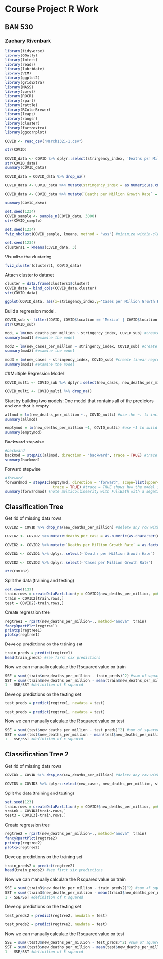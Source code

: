 # Course Project R Work
## BAN 530
### Zachary Rivenbark

```r
library(tidyverse)
library(GGally)
library(lmtest)
library(readr)
library(lubridate)
library(VIM)
library(ggplot2)
library(gridExtra)
library(MASS)
library(caret)
library(ROCR)
library(rpart)
library(rattle)
library(RColorBrewer)
library(leaps)
library(ranger)
library(cluster)
library(factoextra)
library(ggcorrplot)
```

```r
COVID <- read_csv("March1321-1.csv")

str(COVID)
```

```r
COVID_data <- COVID %>% dplyr::select(stringency_index, 'Deaths per Million Growth Rate')
str(COVID_data)
summary(COVID_data)
```

```r
COVID_data = COVID_data %>% drop_na()

COVID_data <- COVID_data %>% mutate(stringency_index = as.numeric(as.character(stringency_index)))

COVID_data <- COVID_data %>% mutate(`Deaths per Million Growth Rate` = as.numeric(as.character(`Deaths per Million Growth Rate`)))

summary(COVID_data)

set.seed(1234)
COVID_sample <- sample_n(COVID_data, 3000)
str(COVID_sample)
```


```r
set.seed(1234)
fviz_nbclust(COVID_sample, kmeans, method = "wss") #minimize within-cluster variation
```

```r
set.seed(1234)
clusters1 = kmeans(COVID_data, 3)
```

Visualize the clustering  
```R
fviz_cluster(clusters1, COVID_data)
```


Attach cluster to dataset
```r
cluster = data.frame(clusters1$cluster)
COVID_data = bind_cols(COVID_data,cluster)
str(COVID_data)
```

```r
ggplot(COVID_data, aes(x=stringency_index,y='Cases per Million Growth Rate',color=factor(clusters1.cluster))) + geom_point()
```

Build a regression model.

```r
COVID_sub <- filter(COVID, COVID$location == 'Mexico' | COVID$location == 'United States')
str(COVID_sub)
```

```r
mod1 = lm(new_deaths_per_million ~ stringency_index, COVID_sub) #create linear regression model
summary(mod1) #examine the model
```

```r
mod2 = lm(new_cases_per_million ~ stringency_index, COVID_sub) #create linear regression model
summary(mod2) #examine the model
```

```r
mod3 = lm(new_cases ~ stringency_index, COVID_sub) #create linear regression model
summary(mod1) #examine the model
```

##Multiple Regression Model
```R
COVID_multi <- COVID_sub %>% dplyr::select(new_cases, new_deaths_per_million, stringency_index, new_deaths, cardiovasc_death_rate, male_smokers, female_smokers, diabetes_prevalence)

COVID_multi <- COVID_multi %>% drop_na()
```


Start by building two models: One model that contains all of the predictors and one that is empty.
```R
allmod = lm(new_deaths_per_million ~., COVID_multi) #use the ~. to include all predictors rather than typing them all in
summary(allmod)

emptymod = lm(new_deaths_per_million ~1, COVID_multi) #use ~1 to build an empty model
summary(emptymod)
```

Backward stepwise  
```r
#backward
backmod = stepAIC(allmod, direction = "backward", trace = TRUE) #trace = TRUE shows how the model is built (which variables are removed)
summary(backmod)
```

Forward stepwise
```r
#forward
forwardmod = stepAIC(emptymod, direction = "forward", scope=list(upper=allmod,lower=emptymod),
                      trace = TRUE) #trace = TRUE shows how the model is built (which variables                                       are added)
summary(forwardmod) #note multicollinearity with FullBath with a negative coefficient
```

## Classification Tree

Get rid of missing data rows
```r
COVID2 = COVID %>% drop_na(new_deaths_per_million) #delete any row with an NA value

COVID2 <- COVID2 %>% mutate(deaths_per_case = as.numeric(as.character(deaths_per_case)))

COVID2 <- COVID2 %>% mutate(`Deaths per Million Growth Rate` = as.factor(as.character(`Deaths per Million Growth Rate`)))

COVID2 <- COVID2 %>% dplyr::select(-'Deaths per Million Growth Rate')

COVID2 <- COVID2 %>% dplyr::select(-'Cases per Million Growth Rate')

str(COVID2)
```

Split the data (training and testing)  
```r
set.seed(123)
train.rows = createDataPartition(y = COVID2$new_deaths_per_million, p=0.7, list = FALSE) #70% in training
train = COVID2[train.rows,] 
test = COVID2[-train.rows,]
```

Create regression tree  
```r
regtree1 = rpart(new_deaths_per_million~., method="anova", train)
fancyRpartPlot(regtree1)
printcp(regtree1)  
plotcp(regtree1) 
```
Develop predictions on the training set
```r
train_preds = predict(regtree1)
head(train_preds) #see first six predictions
```

Now we can manually calculate the R squared value on train
```r
SSE = sum((train$new_deaths_per_million - train_preds)^2) #sum of squared residuals from model
SST = sum((train$new_deaths_per_million - mean(train$new_deaths_per_million))^2) #sum of squared residuals from a "naive" model
1 - SSE/SST #definition of R squared
```

Develop predictions on the testing set
```r
test_preds = predict(regtree1, newdata = test)

test_preds = predict(regtree1, newdata = test)
```

Now we can manually calculate the R squared value on test
```r
SSE = sum((test$new_deaths_per_million - test_preds)^2) #sum of squared residuals from model
SST = sum((test$new_deaths_per_million - mean(test$new_deaths_per_million))^2) #sum of squared residuals from a "naive" model
1 - SSE/SST #definition of R squared
```


## Classification Tree 2

Get rid of missing data rows
```r
COVID3 = COVID %>% drop_na(new_deaths_per_million) #delete any row with an NA value

COVID3 = COVID3 %>% dplyr::select(new_cases, new_deaths_per_million, stringency_index, new_deaths, cardiovasc_death_rate, male_smokers, female_smokers, diabetes_prevalence)
```

Split the data (training and testing)  
```r
set.seed(123)
train.rows = createDataPartition(y = COVID3$new_deaths_per_million, p=0.7, list = FALSE) #70% in training
train3 = COVID3[train.rows,] 
test3 = COVID3[-train.rows,]
```

Create regression tree  
```r
regtree2 = rpart(new_deaths_per_million~., method="anova", train)
fancyRpartPlot(regtree2)
printcp(regtree2)  
plotcp(regtree2) 
```
Develop predictions on the training set
```r
train_preds2 = predict(regtree2)
head(train_preds2) #see first six predictions
```

Now we can manually calculate the R squared value on train
```r
SSE = sum((train3$new_deaths_per_million - train_preds2)^2) #sum of squared residuals from model
SST = sum((train3$new_deaths_per_million - mean(train3$new_deaths_per_million))^2) #sum of squared residuals from a "naive" model
1 - SSE/SST #definition of R squared
```

Develop predictions on the testing set
```r
test_preds2 = predict(regtree2, newdata = test)

test_preds2 = predict(regtree2, newdata = test)
```

Now we can manually calculate the R squared value on test
```r
SSE = sum((test3$new_deaths_per_million - test_preds)^2) #sum of squared residuals from model
SST = sum((test3$new_deaths_per_million - mean(test$new_deaths_per_million))^2) #sum of squared residuals from a "naive" model
1 - SSE/SST #definition of R squared
```




